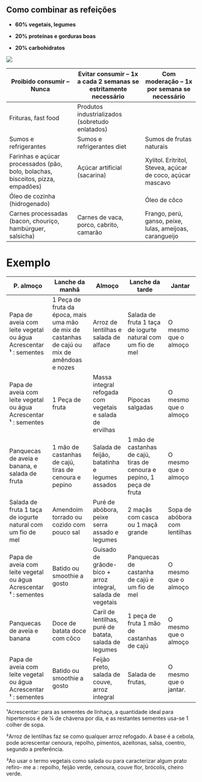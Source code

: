 
## Como combinar as refeições

- **60% vegetais, legumes**

- **20% proteínas e gorduras boas**

- **20% carbohidratos**

![](../public/p-alimentacao.png)

| **Proibido consumir – Nunca** | **Evitar consumir – 1x a cada 2 semanas se estritamente necessário** | **Com moderação – 1x por semana se necessário** |
| --- | --- | --- |
| Frituras, fast food | Produtos industrializados (sobretudo enlatados) | |
| Sumos e refrigerantes | Sumos e refrigerantes diet | Sumos de frutas naturais |
| Farinhas e açúcar processados (pão, bolo, bolachas, biscoitos, pizza, empadões) | Açúcar artificial (sacarina) | Xylitol. Eritritol, Stevea, açúcar de coco, açúcar mascavo |
| Óleo de cozinha (hidrogenado) | | Óleo de côco |
| Carnes processadas (bacon, chouriço, hambúrguer, salsicha) | Carnes de vaca, porco, cabrito, camarão | Frango, perú, ganso, peixe, lulas, ameijoas, carangueijo |

# Exemplo

| P. almoço | Lanche da manhã | Almoço | Lanche da tarde | Jantar |
| --- | --- | --- | --- | --- |
| Papa de aveia com leite vegetal ou água Acrescentar **¹** : sementes | 1 Peça de fruta da época, mais uma mão de mix de castanhas de cajú ou mix de amêndoas e nozes | Arroz de lentilhas e salada de alface | Salada de fruta 1 taça de iogurte natural com um fio de mel | O mesmo que o almoço |
| Papa de aveia com leite vegetal ou água Acrescentar **¹** : sementes | 1 Peça de fruta | Massa integral refogada com vegetais e salada de ervilhas | Pipocas salgadas | O mesmo que o almoço |
| Panquecas de aveia e banana, e salada de fruta | 1 mão de castanhas de cajú, tiras de cenoura e pepino | Salada de feijão, batatinha e legumes assados | 1 mão de castanhas de cajú, tiras de cenoura e pepino, 1 peça de fruta | O mesmo que o almoço |
| Salada de fruta 1 taça de iogurte natural com um fio de mel | Amendoim torrado ou cozido com pouco sal | Puré de abóbora, peixe serra assado e legumes | 2 maçãs com casca ou 1 maçã grande | Sopa de abóbora com lentilhas |
| Papa de aveia com leite vegetal ou água Acrescentar **¹** : sementes | Batido ou smoothie a gosto | Guisado de grãode-bico + arroz integral, salada de vegetais | Panquecas de castanha de cajú e um fio de mel | O mesmo que o almoço |
| Panquecas de aveia e banana | Doce de batata doce com côco | Caril de lentilhas, puré de batata, salada de legumes | 1 peça de fruta 1 mão de castanhas de cajú | O mesmo que o almoço |
| Papa de aveia com leite vegetal ou água Acrescentar **¹** : sementes | Batido ou smoothie a gosto | Feijão preto, salada de couve, arroz integral | Salada de frutas, | O mesmo que o jantar. |

¹Acrescentar: para as sementes de linhaça, a quantidade ideal para hipertensos é de ¼ de chávena por dia, e as restantes sementes usa-se 1 colher de sopa.

²Arroz de lentilhas faz se como qualquer arroz refogado. A base é a cebola, pode acrescentar cenoura, repolho, pimentos, azeitonas, salsa, coentro, segundo a preferência.

³Ao usar o termo vegetais como salada ou para caracterizar algum prato refiro- me a : repolho, feijão verde, cenoura, couve flor, brócolis, cheiro verde.